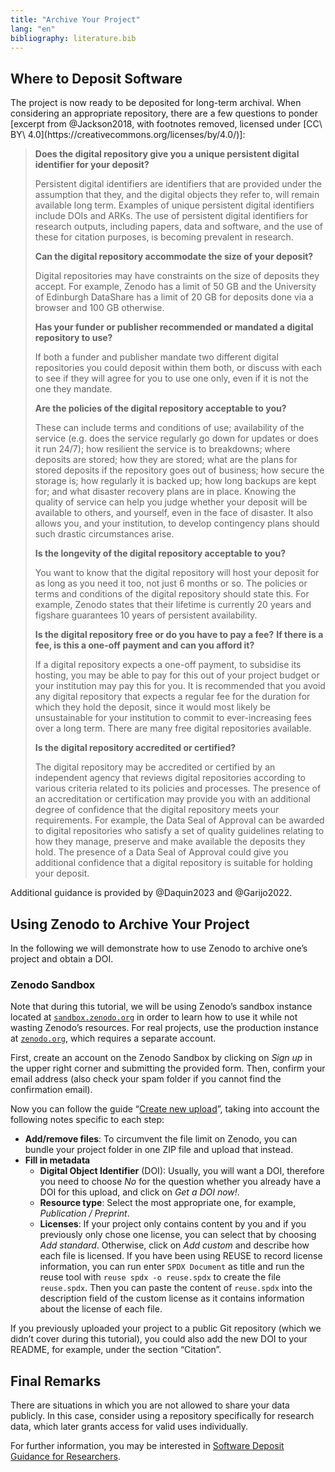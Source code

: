 ```yaml
---
title: "Archive Your Project"
lang: "en"
bibliography: literature.bib
---
```


## Where to Deposit Software

The project is now ready to be deposited for long-term archival. When considering an appropriate repository, there are a few questions to ponder [excerpt from @Jackson2018, with footnotes removed, licensed under [CC\ BY\ 4.0](https://creativecommons.org/licenses/by/4.0/)]:

> __Does the digital repository give you a unique persistent digital identifier for your deposit?__
> 
> Persistent digital identifiers are identifiers that are provided under the assumption that they, and the digital objects they refer to, will remain available long term. Examples of unique persistent digital identifiers include DOIs and ARKs. The use of persistent digital identifiers for research outputs, including papers, data and software, and the use of these for citation purposes, is becoming prevalent in research.
> 
> __Can the digital repository accommodate the size of your deposit?__
> 
> Digital repositories may have constraints on the size of deposits they accept. For example, Zenodo has a limit of 50 GB and the University of Edinburgh DataShare has a limit of 20 GB for deposits done via a browser and 100 GB otherwise.
> 
> __Has your funder or publisher recommended or mandated a digital repository to use?__
> 
> If both a funder and publisher mandate two different digital repositories you could deposit within them both, or discuss with each to see if they will agree for you to use one only, even if it is not the one they mandate.
> 
> __Are the policies of the digital repository acceptable to you?__
> 
> These can include terms and conditions of use; availability of the service (e.g. does the service regularly go down for updates or does it run 24/7); how resilient the service is to breakdowns; where deposits are stored; how they are stored; what are the plans for stored deposits if the repository goes out of business; how secure the storage is; how regularly it is backed up; how long backups are kept for; and what disaster recovery plans are in place. Knowing the quality of service can help you judge whether your deposit will be available to others, and yourself, even in the face of disaster. It also allows you, and your institution, to develop contingency plans should such drastic circumstances arise.
> 
> __Is the longevity of the digital repository acceptable to you?__
> 
> You want to know that the digital repository will host your deposit for as long as you need it too, not just 6 months or so. The policies or terms and conditions of the digital repository should state this. For example, Zenodo states that their lifetime is currently 20 years and figshare guarantees 10 years of persistent availability.
> 
> __Is the digital repository free or do you have to pay a fee?__
> __If there is a fee, is this a one-off payment and can you afford it?__
> 
> If a digital repository expects a one-off payment, to subsidise its hosting, you may be able to pay for this out of your project budget or your institution may pay this for you. It is recommended that you avoid any digital repository that expects a regular fee for the duration for which they hold the deposit, since it would most likely be unsustainable for your institution to commit to ever-increasing fees over a long term. There are many free digital repositories available.
> 
> __Is the digital repository accredited or certified?__
> 
> The digital repository may be accredited or certified by an independent agency that reviews digital repositories according to various criteria related to its policies and processes. The presence of an accreditation or certification may provide you with an additional degree of confidence that the digital repository meets your requirements. For example, the Data Seal of Approval can be awarded to digital repositories who satisfy a set of quality guidelines relating to how they manage, preserve and make available the deposits they hold. The presence of a Data Seal of Approval could give you additional confidence that a digital repository is suitable for holding your deposit.

Additional guidance is provided by @Daquin2023 and @Garijo2022.

## Using Zenodo to Archive Your Project

In the following we will demonstrate how to use Zenodo to archive one's project and obtain a DOI.

::: {#cau-sandbox .callout-caution}
### Zenodo Sandbox

Note that during this tutorial, we will be using Zenodo's sandbox instance located at [`sandbox.zenodo.org`](https://sandbox.zenodo.org/) in order to learn how to use it while not wasting Zenodo's resources. For real projects, use the production instance at [`zenodo.org`](https://zenodo.org/), which requires a separate account.
:::

First, create an account on the Zenodo Sandbox by clicking on _Sign up_ in the upper right corner and submitting the provided form. Then, confirm your email address (also check your spam folder if you cannot find the confirmation email).

Now you can follow the guide "[Create new upload](https://help.zenodo.org/docs/deposit/create-new-upload/)", taking into account the following notes specific to each step:

- __Add/remove files__: To circumvent the file limit on Zenodo, you can bundle your project folder in one ZIP file and upload that instead.
- __Fill in metadata__
  - __Digital Object Identifier__ (DOI): Usually, you will want a DOI, therefore you need to choose _No_ for the question whether you already have a DOI for this upload, and click on _Get a DOI now!_.
  - __Resource type__: Select the most appropriate one, for example, _Publication / Preprint_.
  - __Licenses__: If your project only contains content by you and if you previously only chose one license, you can select that by choosing _Add standard_. Otherwise, click on _Add custom_ and describe how each file is licensed. If you have been using REUSE to record license information, you can run enter `SPDX Document` as title and run the reuse tool with `reuse spdx -o reuse.spdx` to create the file `reuse.spdx`. Then you can paste the content of `reuse.spdx` into the description field of the custom license as it contains information about the license of each file.

If you previously uploaded your project to a public Git repository (which we didn't cover during this tutorial), you could also add the new DOI to your README, for example, under the section "Citation".

## Final Remarks

There are situations in which you are not allowed to share your data publicly. In this case, consider using a repository specifically for research data, which later grants access for valid uses individually.

For further information, you may be interested in [Software Deposit Guidance for Researchers](https://softwaresaved.github.io/software-deposit-guidance/).
